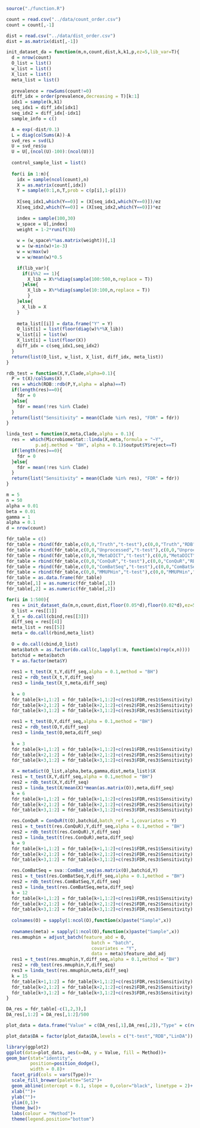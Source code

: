 ```r
source("./function.R")
```

```r
count = read.csv("../data/count_order.csv")
count = count[,-1]

dist = read.csv("../data/dist_order.csv")
dist = as.matrix(dist[,-1])
```

```r
init_dataset_da = function(m,n,count,dist,k,k1,p,ez=5,lib_var=T){
  d = nrow(count)
  O_list = list()
  w_list = list()
  X_list = list()
  meta_list = list()
  
  prevalence = rowSums(count!=0)
  diff_idx = order(prevalence,decreasing = T)[k:1]
  idx1 = sample(k,k1)
  seq_idx1 = diff_idx[idx1]
  seq_idx2 = diff_idx[-idx1]
  sample_info = c()

  A = exp(-dist/0.1)
  L = diag(colSums(A))-A
  svd_res = svd(L)
  U = svd_res$u
  U = U[,(ncol(U)-100):(ncol(U))]
  
  control_sample_list = list()
  
  for(i in 1:m){
    idx = sample(ncol(count),n)
    X = as.matrix(count[,idx])
    Y = sample(0:1,n,T,prob = c(p[i],1-p[i]))
   
    X[seq_idx1,which(Y==0)] = (X[seq_idx1,which(Y==0)])/ez
    X[seq_idx2,which(Y==0)] = (X[seq_idx2,which(Y==0)])*ez
    
    index = sample(100,30)
    w_space = U[,index]
    weight = 1-2*runif(30)
    
    w = (w_space%*%as.matrix(weight))[,1]
    w = (w-min(w)+1e-3)
    w = w/max(w)
    w = w/mean(w)*0.5

    if(lib_var){
      if(i%%2 == 1){
        X_lib = X%*%diag(sample(100:500,n,replace = T))
      }else{
        X_lib = X%*%diag(sample(10:100,n,replace = T))
        }
    }else{
      X_lib = X
    }
   
    meta_list[[i]] = data.frame("Y" = Y) 
    O_list[i] = list(floor(diag(w)%*%X_lib))
    w_list[i] = list(w)
    X_list[i] = list(floor(X))
    diff_idx = c(seq_idx1,seq_idx2)
  }
  return(list(O_list, w_list, X_list, diff_idx, meta_list))
}

```

```r
rdb_test = function(X,Y,Clade,alpha=0.1){
  P = t(X)/colSums(X)
  res = which(RDB::rdb(P,Y,alpha = alpha)==T)
  if(length(res)==0){
    fdr = 0
  }else{
    fdr = mean(!res %in% Clade)
  }
  return(list("Sensitivity" = mean(Clade %in% res), "FDR" = fdr))
}
```

```r
linda_test = function(X,meta,Clade,alpha = 0.1){
  res =  which(MicrobiomeStat::linda(X,meta,formula = "~Y",
           p.adj.method = "BH", alpha = 0.1)$output$Y$reject==T)
  if(length(res)==0){
    fdr = 0
  }else{
    fdr = mean(!res %in% Clade)
  }
  return(list("Sensitivity" = mean(Clade %in% res), "FDR" = fdr))
}
```

```r
m = 5
n = 50
alpha = 0.01
beta = 0.01
gamma = 1
alpha = 0.1
d = nrow(count)
```

```r
fdr_table = c()
fdr_table = rbind(fdr_table,c(0,0,"Truth","t-test"),c(0,0,"Truth","RDB"),c(0,0,"Truth","LinDA"))
fdr_table = rbind(fdr_table,c(0,0,"Unprocessed","t-test"),c(0,0,"Unprocessed","RDB"),c(0,0,"Unprocessed","LinDA"))
fdr_table = rbind(fdr_table,c(0,0,"MetaDICT","t-test"),c(0,0,"MetaDICT","RDB"),c(0,0,"MetaDICT","LinDA"))
fdr_table = rbind(fdr_table,c(0,0,"ConQuR","t-test"),c(0,0,"ConQuR","RDB"),c(0,0,"ConQuR","LinDA"))
fdr_table = rbind(fdr_table,c(0,0,"ComBatSeq","t-test"),c(0,0,"ComBatSeq","RDB"),c(0,0,"ComBatSeq","LinDA"))
fdr_table = rbind(fdr_table,c(0,0,"MMUPHin","t-test"),c(0,0,"MMUPHin","RDB"),c(0,0,"MMUPHin","LinDA"))
fdr_table = as.data.frame(fdr_table)
fdr_table[,1] = as.numeric(fdr_table[,1])
fdr_table[,2] = as.numeric(fdr_table[,2])

for(i in 1:500){
  res = init_dataset_da(m,n,count,dist,floor(0.05*d),floor(0.02*d),ez=5, lib_var = T, c(1/2,1/2,1/2,1/2,1/2))
  O_list = res[[1]]
  X_t = do.call(cbind,res[[3]])
  diff_seq = res[[4]]
  meta_list = res[[5]]
  meta = do.call(rbind,meta_list)
  
  O = do.call(cbind,O_list)
  meta$batch = as.factor(do.call(c,lapply(1:m, function(x)rep(x,n))))
  batchid = meta$batch
  Y = as.factor(meta$Y)
  
  res1 = t_test(X_t,Y,diff_seq,alpha = 0.1,method = "BH")
  res2 = rdb_test(X_t,Y,diff_seq)
  res3 = linda_test(X_t,meta,diff_seq)
  
  k = 0
  fdr_table[k+1,1:2] = fdr_table[k+1,1:2]+c(res1$FDR,res1$Sensitivity)
  fdr_table[k+2,1:2] = fdr_table[k+2,1:2]+c(res2$FDR,res2$Sensitivity)
  fdr_table[k+3,1:2] = fdr_table[k+3,1:2]+c(res3$FDR,res3$Sensitivity)

  res1 = t_test(O,Y,diff_seq,alpha = 0.1,method = "BH")
  res2 = rdb_test(O,Y,diff_seq)
  res3 = linda_test(O,meta,diff_seq)
  
  k = 3
  fdr_table[k+1,1:2] = fdr_table[k+1,1:2]+c(res1$FDR,res1$Sensitivity)
  fdr_table[k+2,1:2] = fdr_table[k+2,1:2]+c(res2$FDR,res2$Sensitivity)
  fdr_table[k+3,1:2] = fdr_table[k+3,1:2]+c(res3$FDR,res3$Sensitivity)

  X = metadict(O_list,alpha,beta,gamma,dist,meta_list)$X
  res1 = t_test(X,Y,diff_seq,alpha = 0.1,method = "BH")
  res2 = rdb_test(X,Y,diff_seq)
  res3 = linda_test(X/mean(X)*mean(as.matrix(O)),meta,diff_seq)
  k = 6
  fdr_table[k+1,1:2] = fdr_table[k+1,1:2]+c(res1$FDR,res1$Sensitivity)
  fdr_table[k+2,1:2] = fdr_table[k+2,1:2]+c(res2$FDR,res2$Sensitivity)
  fdr_table[k+3,1:2] = fdr_table[k+3,1:2]+c(res3$FDR,res3$Sensitivity)

  res.ConQuR = ConQuR(t(O),batchid,batch_ref = 1,covariates = Y)
  res1 = t_test(t(res.ConQuR),Y,diff_seq,alpha = 0.1,method = "BH")
  res2 = rdb_test(t(res.ConQuR),Y,diff_seq)
  res3 = linda_test(t(res.ConQuR),meta,diff_seq)
  k = 9
  fdr_table[k+1,1:2] = fdr_table[k+1,1:2]+c(res1$FDR,res1$Sensitivity)
  fdr_table[k+2,1:2] = fdr_table[k+2,1:2]+c(res2$FDR,res2$Sensitivity)
  fdr_table[k+3,1:2] = fdr_table[k+3,1:2]+c(res3$FDR,res3$Sensitivity)

  res.ComBatSeq = sva::ComBat_seq(as.matrix(O),batchid,Y)
  res1 = t_test(res.ComBatSeq,Y,diff_seq,alpha = 0.1,method = "BH")
  res2 = rdb_test(res.ComBatSeq,Y,diff_seq)
  res3 = linda_test(res.ComBatSeq,meta,diff_seq)
  k = 12
  fdr_table[k+1,1:2] = fdr_table[k+1,1:2]+c(res1$FDR,res1$Sensitivity)
  fdr_table[k+2,1:2] = fdr_table[k+2,1:2]+c(res2$FDR,res2$Sensitivity)
  fdr_table[k+3,1:2] = fdr_table[k+3,1:2]+c(res3$FDR,res3$Sensitivity)
  
  colnames(O) = sapply(1:ncol(O),function(x)paste("Sample",x))
  
  rownames(meta) = sapply(1:ncol(O),function(x)paste("Sample",x))
  res.mmuphin = adjust_batch(feature_abd = O,
                                batch = "batch",
                                covariates = "Y",
                                data = meta)$feature_abd_adj
  res1 = t_test(res.mmuphin,Y,diff_seq,alpha = 0.1,method = "BH")
  res2 = rdb_test(res.mmuphin,Y,diff_seq)
  res3 = linda_test(res.mmuphin,meta,diff_seq)
  k = 15
  fdr_table[k+1,1:2] = fdr_table[k+1,1:2]+c(res1$FDR,res1$Sensitivity)
  fdr_table[k+2,1:2] = fdr_table[k+2,1:2]+c(res2$FDR,res2$Sensitivity)
  fdr_table[k+3,1:2] = fdr_table[k+3,1:2]+c(res3$FDR,res3$Sensitivity)
}
```

```r
DA_res = fdr_table[-c(1,2,3),]
DA_res[,1:2] = DA_res[,1:2]/500
```

```r
plot_data = data.frame("Value" = c(DA_res[,1],DA_res[,2]),"Type" = c(rep("FDR",nrow(DA_res)),rep("Sensitivity",nrow(DA_res))),"Method" = rep(DA_res[,3],2),"DA" = rep(DA_res[,4],2))
```

```r
plot_data$DA = factor(plot_data$DA,levels = c("t-test","RDB","LinDA"))
```

```r
library(ggplot2)
ggplot(data=plot_data, aes(x=DA, y = Value, fill = Method))+
geom_bar(stat="identity",
         position=position_dodge(),
         width = 0.8)+
  facet_grid(cols = vars(Type))+ 
  scale_fill_brewer(palette="Set2")+
  geom_abline(intercept = 0.1, slope = 0,color="black", linetype = 2)+
  xlab("")+ 
  ylab("")+
  ylim(0,1)+
  theme_bw()+
  labs(colour = "Method")+
  theme(legend.position="bottom")
```


